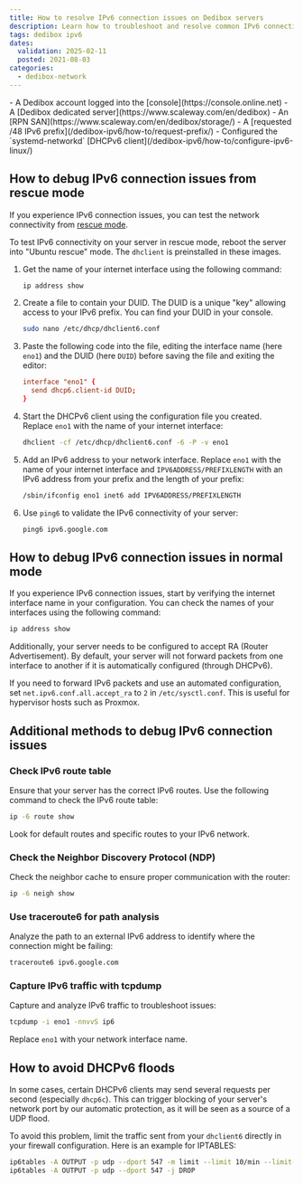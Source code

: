 ```yaml
---
title: How to resolve IPv6 connection issues on Dedibox servers
description: Learn how to troubleshoot and resolve common IPv6 connection issues on your Dedibox server with our step-by-step guide.
tags: dedibox ipv6
dates:
  validation: 2025-02-11
  posted: 2021-08-03
categories:
  - dedibox-network
---
```



<Requirements />
- A Dedibox account logged into the [console](https://console.online.net)
- A [Dedibox dedicated server](https://www.scaleway.com/en/dedibox)
- An [RPN SAN](https://www.scaleway.com/en/dedibox/storage/)
- A [requested /48 IPv6 prefix](/dedibox-ipv6/how-to/request-prefix/)
- Configured the `systemd-networkd` [DHCPv6 client](/dedibox-ipv6/how-to/configure-ipv6-linux/)


## How to debug IPv6 connection issues from rescue mode

If you experience IPv6 connection issues, you can test the network connectivity from [rescue mode](/dedibox/how-to/use-rescue-mode/).

To test IPv6 connectivity on your server in rescue mode, reboot the server into "Ubuntu rescue" mode. The `dhclient` is preinstalled in these images.

1. Get the name of your internet interface using the following command:
    ```bash
    ip address show
    ```
2. Create a file to contain your DUID. The DUID is a unique "key" allowing access to your IPv6 prefix. You can find your DUID in your console.
    ```bash
    sudo nano /etc/dhcp/dhclient6.conf
    ```
3. Paste the following code into the file, editing the interface name (here `eno1`) and the DUID (here `DUID`) before saving the file and exiting the editor:
    ```conf
    interface "eno1" {
      send dhcp6.client-id DUID;
    }
    ```
4. Start the DHCPv6 client using the configuration file you created. Replace `eno1` with the name of your internet interface:
    ```bash
    dhclient -cf /etc/dhcp/dhclient6.conf -6 -P -v eno1
    ```
5. Add an IPv6 address to your network interface. Replace `eno1` with the name of your internet interface and `IPV6ADDRESS/PREFIXLENGTH` with an IPv6 address from your prefix and the length of your prefix:
    ```bash
    /sbin/ifconfig eno1 inet6 add IPV6ADDRESS/PREFIXLENGTH
    ```
6. Use `ping6` to validate the IPv6 connectivity of your server:
    ```bash
    ping6 ipv6.google.com
    ```

## How to debug IPv6 connection issues in normal mode

If you experience IPv6 connection issues, start by verifying the internet interface name in your configuration. You can check the names of your interfaces using the following command:
```bash
ip address show
```

Additionally, your server needs to be configured to accept RA (Router Advertisement). By default, your server will not forward packets from one interface to another if it is automatically configured (through DHCPv6).

If you need to forward IPv6 packets and use an automated configuration, set `net.ipv6.conf.all.accept_ra` to `2` in `/etc/sysctl.conf`. This is useful for hypervisor hosts such as Proxmox.

## Additional methods to debug IPv6 connection issues

### Check IPv6 route table
Ensure that your server has the correct IPv6 routes. Use the following command to check the IPv6 route table:
```bash
ip -6 route show
```
Look for default routes and specific routes to your IPv6 network.

### Check the Neighbor Discovery Protocol (NDP)
Check the neighbor cache to ensure proper communication with the router:
```bash
ip -6 neigh show
```

### Use traceroute6 for path analysis
Analyze the path to an external IPv6 address to identify where the connection might be failing:
```bash
traceroute6 ipv6.google.com
```

### Capture IPv6 traffic with tcpdump
Capture and analyze IPv6 traffic to troubleshoot issues:
```bash
tcpdump -i eno1 -nnvvS ip6
```
Replace `eno1` with your network interface name.

## How to avoid DHCPv6 floods

In some cases, certain DHCPv6 clients may send several requests per second (especially `dhcp6c`). This can trigger blocking of your server's network port by our automatic protection, as it will be seen as a source of a UDP flood.

To avoid this problem, limit the traffic sent from your `dhclient6` directly in your firewall configuration. Here is an example for IPTABLES:
```bash
ip6tables -A OUTPUT -p udp --dport 547 -m limit --limit 10/min --limit-burst 5 -j ACCEPT
ip6tables -A OUTPUT -p udp --dport 547 -j DROP
```